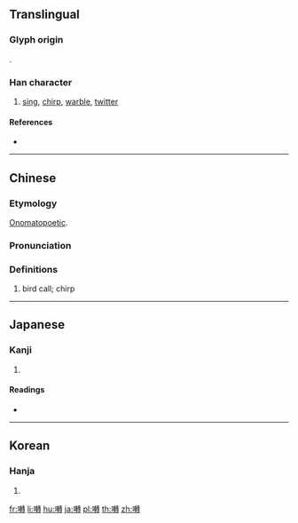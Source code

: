 {{also|啭}}
==Translingual==
{{Han simplified forms|囀|𫝚|啭|ex=y}}

===Glyph origin===
{{Han etym}}
{{Han compound|口|轉|c1=s|c2=p|t1=mouse|t2=to shift|ls=psc}}.

===Han character===
{{Han char|rn=30|rad=口|as=18|sn=21|four=65043|canj=RJJI|ids=⿰口轉}}

# [[sing]], [[chirp]], [[warble]], [[twitter]]

====References====
* {{Han ref|kx=0214.300|dkj=04614|dj=0437.170|hdz=10705.180|uh=56C0|ud=22208|bh=C4DA|bd=50394}}

----

==Chinese==
{{zh-forms|s=啭}}

===Etymology===
[[onomatopoetic|Onomatopoetic]].

===Pronunciation===
{{zh-pron
|m=zhuàn
|c=zyun2,zyun3
|h=pfs=
|md=
|mn=
|w=
|mc=y
|oc=y
|cat=
}}

===Definitions===
{{zh-hanzi}}

# bird call; chirp

----

==Japanese==

===Kanji===
{{ja-kanji|grade=|rs=口18}}

# {{defn|lang=ja|sort=口18}}

====Readings====
* {{ja-readings|on=[[てん]] (ten)|kun=[[さえずる]] (saezuru)}}

----

==Korean==

===Hanja===
{{ko-hanja|hangeul=전|rv=jeon|mr=chŏn}}

# {{defn|lang=ko|sort=口18}}

[[fr:囀]]
[[li:囀]]
[[hu:囀]]
[[ja:囀]]
[[pl:囀]]
[[th:囀]]
[[zh:囀]]